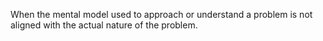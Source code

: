
When the mental model used to approach or understand a problem is not aligned with the actual nature of the problem.